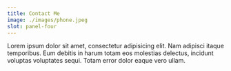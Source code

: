 ```yaml
---
title: Contact Me
image: ./images/phone.jpeg
slot: panel-four
---
```


Lorem ipsum dolor sit amet, consectetur adipisicing elit. Nam adipisci
itaque temporibus. Eum debitis in harum totam eos molestias delectus,
incidunt voluptas voluptates sequi. Totam error dolor eaque vero ullam.

